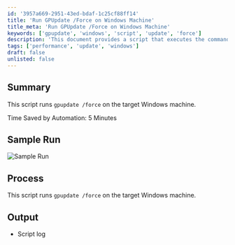 ```yaml
---
id: '3957a669-2951-43ed-bdaf-1c25cf88ff14'
title: 'Run GPUpdate /Force on Windows Machine'
title_meta: 'Run GPUpdate /Force on Windows Machine'
keywords: ['gpupdate', 'windows', 'script', 'update', 'force']
description: 'This document provides a script that executes the command gpupdate /force on a specified Windows machine, ensuring that group policy updates are applied immediately. The script saves approximately 5 minutes of manual effort required for this task.'
tags: ['performance', 'update', 'windows']
draft: false
unlisted: false
---
```

## Summary

This script runs `gpupdate /force` on the target Windows machine.

Time Saved by Automation: 5 Minutes

## Sample Run

![Sample Run](../../../static/img/Run-gpupdate-force/image_1.png)

## Process

This script runs `gpupdate /force` on the target Windows machine.

## Output

- Script log












